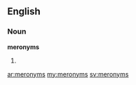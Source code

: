 ==English==

===Noun===
'''meronyms'''

# {{plural of|[[meronym]]}}

[[ar:meronyms]]
[[my:meronyms]]
[[sv:meronyms]]